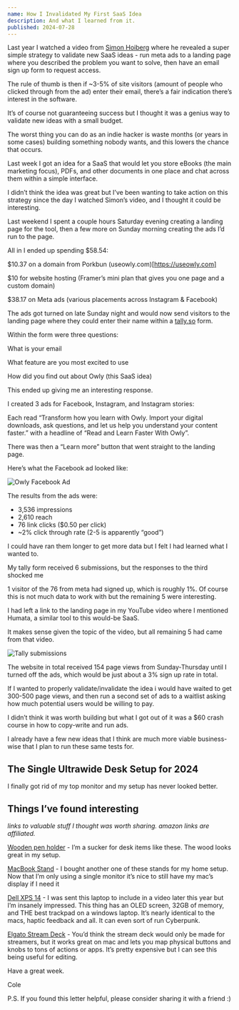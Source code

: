 ```yaml
---
name: How I Invalidated My First SaaS Idea
description: And what I learned from it.
published: 2024-07-28
---
```


Last year I watched a video from [Simon Hoiberg](https://www.youtube.com/watch?v=aSMxdBVTcLg) where he revealed a super simple
strategy to validate new SaaS ideas - run meta ads to a landing page where you
described the problem you want to solve, then have an email sign up form to
request access.

The rule of thumb is then if ~3-5% of site visitors (amount of people who
clicked through from the ad) enter their email, there’s a fair indication
there’s interest in the software.

It’s of course not guaranteeing success but I thought it was a genius way to
validate new ideas with a small budget.

The worst thing you can do as an indie hacker is waste months (or years in some
cases) building something nobody wants, and this lowers the chance that occurs.

Last week I got an idea for a SaaS that would let you store eBooks (the main
marketing focus), PDFs, and other documents in one place and chat across them
within a simple interface.

I didn’t think the idea was great but I’ve been wanting to take action on this
strategy since the day I watched Simon’s video, and I thought it could be
interesting.

Last weekend I spent a couple hours Saturday evening creating a landing page for
the tool, then a few more on Sunday morning creating the ads I’d run to the
page.

All in I ended up spending $58.54:

$10.37 on a domain from Porkbun (useowly.com)[https://useowly.com]

$10 for website hosting (Framer’s mini plan that gives you one page and a custom
domain)

$38.17 on Meta ads (various placements across Instagram & Facebook)

The ads got turned on late Sunday night and would now send visitors to the
landing page where they could enter their name within a [tally.so](https://tally.so) form.

Within the form were three questions:

What is your email

What feature are you most excited to use

How did you find out about Owly (this SaaS idea)

This ended up giving me an interesting response.

I created 3 ads for Facebook, Instagram, and Instagram stories:

Each read “Transform how you learn with Owly. Import your digital downloads, ask
questions, and let us help you understand your content faster.” with a headline
of “Read and Learn Faster With Owly”.

There was then a “Learn more” button that went straight to the landing page.

Here’s what the Facebook ad looked like:

![Owly Facebook Ad](https://assets.colecaccamise.com/letters/how-i-invalidated-my-first-saas-idea/owly+facebook+ad.png)

The results from the ads were:

- 3,536 impressions
- 2,610 reach
- 76 link clicks ($0.50 per click)
- ~2% click through rate (2-5 is apparently “good”)

I could have ran them longer to get more data but I felt I had learned what I
wanted to.

My tally form received 6 submissions, but the responses to the third shocked me

1 visitor of the 76 from meta had signed up, which is roughly 1%. Of course this
is not much data to work with but the remaining 5 were interesting.

I had left a link to the landing page in my YouTube video where I mentioned
Humata, a similar tool to this would-be SaaS.

It makes sense given the topic of the video, but all remaining 5 had came from
that video.

![Tally submissions](https://assets.colecaccamise.com/letters/how-i-invalidated-my-first-saas-idea/tally+screenshot.png)

The website in total received 154 page views from Sunday-Thursday until I turned
off the ads, which would be just about a 3% sign up rate in total.

If I wanted to properly validate/invalidate the idea i would have waited to get
300-500 page views, and then run a second set of ads to a waitlist asking how
much potential users would be willing to pay.

I didn’t think it was worth building but what I got out of it was a $60 crash
course in how to copy-write and run ads.

I already have a few new ideas that I think are much more viable business-wise
that I plan to run these same tests for.

## The Single Ultrawide Desk Setup for 2024

<VideoPlayer url="https://youtu.be/vZBlPAu2_mk" />

I finally got rid of my top monitor and my setup has never looked better.

## Things I’ve found interesting

_links to valuable stuff I thought was worth sharing. amazon links are
affiliated._

[Wooden pen holder](https://caccamise.link/pen-holder) - I’m a sucker for desk items like these. The wood looks great
in my setup.

[MacBook Stand](https://caccamise.link/mac-stand) - I bought another one of these stands for my home setup. Now that
I’m only using a single monitor it’s nice to still have my mac’s display if I
need it

[Dell XPS 14](https://www.bestbuy.com/site/dell-xps-14-14-5-3-2k-oled-touch-laptop-intel-core-ultra-7-evo-edition-32gb-memory-nvidia-geforce-rtx-4050-platinum/6575149.p?skuId=6575149) - I was sent this laptop to include in a video later this year but
I’m insanely impressed. This thing has an OLED screen, 32GB of memory, and THE
best trackpad on a windows laptop. It’s nearly identical to the macs, haptic
feedback and all. It can even sort of run Cyberpunk.

[Elgato Stream Deck](https://caccamise.link/stream-deck) - You’d think the stream deck would only be made for
streamers, but it works great on mac and lets you map physical buttons and knobs
to tons of actions or apps. It’s pretty expensive but I can see this being
useful for editing.

Have a great week.

Cole

P.S. If you found this letter helpful, please consider sharing it with a friend
:)
